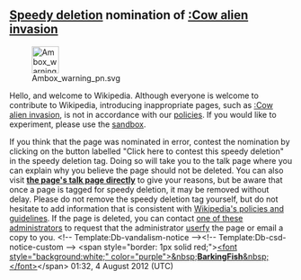 <article id="36628017" title=User talk:Scoobie123456>
	<talkpage id="36628017" title="User talk:Scoobie123456">


==[[Wikipedia:Criteria for speedy deletion|Speedy deletion]] nomination of [[:Cow alien invasion]]==
[[Image:Ambox warning pn.svg|48px|left|alt=|link=]]

Hello, and welcome to Wikipedia. Although everyone is welcome to contribute to Wikipedia, introducing inappropriate pages, such as [[:Cow alien invasion]], is not in accordance with our [[Wikipedia:List of policies|policies]]. If you would like to experiment, please use the [[Wikipedia:Sandbox|sandbox]]. 

If you think that the page was nominated in error, contest the nomination by clicking on the button labelled &quot;Click here to contest this speedy deletion&quot; in the speedy deletion tag. Doing so will take you to the talk page where you can explain why you believe the page should not be deleted. You can also visit '''[[Talk:Cow alien invasion|the page's talk page directly]]''' to give your reasons, but be aware that once a page is tagged for speedy deletion, it may be removed without delay. Please do not remove the speedy deletion tag yourself, but do not hesitate to add information that is consistent with [[Wikipedia:List of policies|Wikipedia's policies and guidelines]]. If the page is deleted, you can contact [[:Category:Wikipedia administrators who will provide copies of deleted articles|one of these administrators]] to request that the administrator [[Wikipedia:Userfication#Userfication of deleted content|userfy]] the page or email a copy to you. &lt;!-- Template:Db-vandalism-notice --&gt;&lt;!-- Template:Db-csd-notice-custom --&gt; &lt;span style=&quot;border: 1px solid red;&quot;&gt;[[User_talk:BarkingFish|&lt;font style=&quot;background:white;&quot; color=&quot;purple&quot;&gt;&amp;nbsp;'''BarkingFish'''&amp;nbsp;&lt;/font&gt;]]&lt;/span&gt; 01:32, 4 August 2012 (UTC)
	</talkpage>
</article>